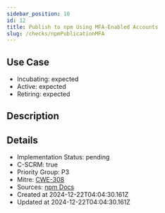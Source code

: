 ```yaml
---
sidebar_position: 10
id: 12
title: Publish to npm Using MFA-Enabled Accounts
slug: /checks/npmPublicationMFA
---
```


## Use Case
<!-- LEVELS:START -->
- Incubating: expected
- Active: expected
- Retiring: expected
<!-- LEVELS:END -->

<!-- DESCRIPTION:START -->
## Description
<!-- DESCRIPTION:END -->

<!-- DETAILS:START -->
## Details
- Implementation Status: pending
- C-SCRM: true
- Priority Group: P3
- Mitre: [CWE-308](https://cwe.mitre.org/data/definitions/308.html)
- Sources: [npm Docs](https://docs.npmjs.com/creating-and-viewing-access-tokens)
- Created at 2024-12-22T04:04:30.161Z
- Updated at 2024-12-22T04:04:30.161Z
<!-- DETAILS:END -->

